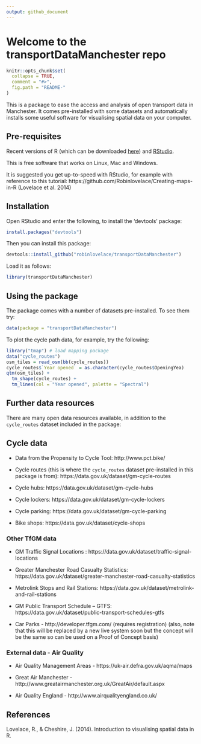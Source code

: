 ```yaml
---
output: github_document
---
```


# Welcome to the transportDataManchester repo

<!-- README.md is generated from README.Rmd. Please edit that file -->

```r
knitr::opts_chunk$set(
  collapse = TRUE,
  comment = "#>",
  fig.path = "README-"
)
```

This is a package to ease the access and analysis of open transport data in Manchester. It comes pre-installed with some datasets and automatically installs some useful software for visualising spatial data on your computer.

## Pre-requisites

Recent versions of R (which can be downloaded [here](https://www.r-project.org/)) and [RStudio](https://www.rstudio.com/products/rstudio/download/).

This is free software that works on Linux, Mac and Windows.

It is suggested you get up-to-speed with RStudio, for example with reference to this tutorial: https://github.com/Robinlovelace/Creating-maps-in-R (Lovelace et al. 2014)

## Installation

Open RStudio and enter the following, to install the 'devtools' package:

```r
install.packages("devtools")
```

Then you can install this package:

```r
devtools::install_github("robinlovelace/transportDataManchester")
```

Load it as follows:

```r
library(transportDataManchester)
```


## Using the package

The package comes with a number of datasets pre-installed. To see them try:

```r
data(package = "transportDataManchester")
```

To plot the cycle path data, for example, try the following:

```r
library("tmap") # load mapping package
data("cycle_routes")
osm_tiles = read_osm(bb(cycle_routes))
cycle_routes$`Year opened` = as.character(cycle_routes$OpeningYea)
qtm(osm_tiles) +
  tm_shape(cycle_routes) +
  tm_lines(col = "Year opened", palette = "Spectral")
```

## Further data resources

There are many open data resources available, in addition to the `cycle_routes` dataset included in the package:

## Cycle data

- Data from the Propensity to Cycle Tool: http://www.pct.bike/

- Cycle routes (this is where the `cycle_routes` dataset pre-installed in this package is from): https://data.gov.uk/dataset/gm-cycle-routes

- Cycle hubs: https://data.gov.uk/dataset/gm-cycle-hubs

- Cycle lockers: https://data.gov.uk/dataset/gm-cycle-lockers

- Cycle parking: https://data.gov.uk/dataset/gm-cycle-parking

- Bike shops: https://data.gov.uk/dataset/cycle-shops

### Other TfGM data

- GM Traffic Signal Locations : https://data.gov.uk/dataset/traffic-signal-locations

- Greater Manchester Road Casualty Statistics: https://data.gov.uk/dataset/greater-manchester-road-casualty-statistics

- Metrolink Stops and Rail Stations: https://data.gov.uk/dataset/metrolink-and-rail-stations

- GM Public Transport Schedule – GTFS: https://data.gov.uk/dataset/public-transport-schedules-gtfs

- Car Parks - http://developer.tfgm.com/ (requires registration) (also, note that this will be replaced by a new live system soon but the concept will be the same so can be used on a Proof of Concept basis)

### External data - Air Quality

- Air Quality Management Areas - https://uk-air.defra.gov.uk/aqma/maps

- Great Air Manchester - http://www.greatairmanchester.org.uk/GreatAir/default.aspx

- Air Quality England - http://www.airqualityengland.co.uk/

## References

Lovelace, R., & Cheshire, J. (2014). Introduction to visualising spatial data in R.
